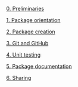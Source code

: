 [0. Preliminaries](0_Preliminaries.html)

[1. Package orientation ](1_Package_orientation.html)

[2. Package creation ](1_Package_creation.html)

[3. Git and GitHub](3_Git_and_GitHub.html)

[4. Unit testing](4_Unit_testing.html)

[5. Package documentation](5_Package_documentation.html)

[6. Sharing](6_Share.html)

